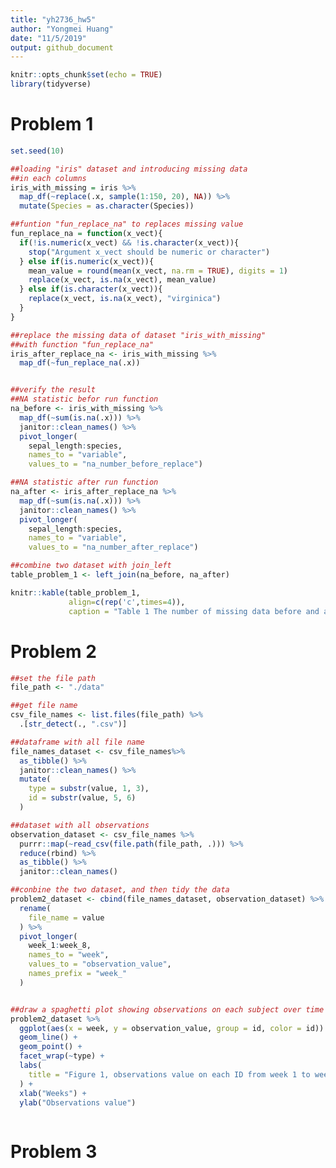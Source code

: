 ```yaml
---
title: "yh2736_hw5"
author: "Yongmei Huang"
date: "11/5/2019"
output: github_document
---
```


```r
knitr::opts_chunk$set(echo = TRUE)
library(tidyverse)
```

# Problem 1
```r
set.seed(10)

##loading "iris" dataset and introducing missing data 
##in each columns
iris_with_missing = iris %>% 
  map_df(~replace(.x, sample(1:150, 20), NA)) %>%
  mutate(Species = as.character(Species))
```

```r
##funtion "fun_replace_na" to replaces missing value
fun_replace_na = function(x_vect){
  if(!is.numeric(x_vect) && !is.character(x_vect)){
    stop("Argument x_vect should be numeric or character")
  } else if(is.numeric(x_vect)){
    mean_value = round(mean(x_vect, na.rm = TRUE), digits = 1)
    replace(x_vect, is.na(x_vect), mean_value)
  } else if(is.character(x_vect)){
    replace(x_vect, is.na(x_vect), "virginica")
  }
}

##replace the missing data of dataset "iris_with_missing"
##with function "fun_replace_na"
iris_after_replace_na <- iris_with_missing %>% 
  map_df(~fun_replace_na(.x))


##verify the result
##NA statistic befor run function
na_before <- iris_with_missing %>% 
  map_df(~sum(is.na(.x))) %>% 
  janitor::clean_names() %>% 
  pivot_longer(
    sepal_length:species,
    names_to = "variable", 
    values_to = "na_number_before_replace")

##NA statistic after run function
na_after <- iris_after_replace_na %>% 
  map_df(~sum(is.na(.x))) %>% 
  janitor::clean_names() %>% 
  pivot_longer(
    sepal_length:species,
    names_to = "variable", 
    values_to = "na_number_after_replace")

##combine two dataset with join_left
table_problem_1 <- left_join(na_before, na_after)

knitr::kable(table_problem_1, 
             align=c(rep('c',times=4)), 
             caption = "Table 1 The number of missing data before and after running replace function") 

```

# Problem 2
```r
##set the file path
file_path <- "./data"

##get file name
csv_file_names <- list.files(file_path) %>% 
  .[str_detect(., ".csv")]

##dataframe with all file name
file_names_dataset <- csv_file_names%>% 
  as_tibble() %>% 
  janitor::clean_names() %>% 
  mutate(
    type = substr(value, 1, 3),
    id = substr(value, 5, 6)
  ) 

##dataset with all observations
observation_dataset <- csv_file_names %>% 
  purrr::map(~read_csv(file.path(file_path, .))) %>% 
  reduce(rbind) %>% 
  as_tibble() %>% 
  janitor::clean_names()

##conbine the two dataset, and then tidy the data
problem2_dataset <- cbind(file_names_dataset, observation_dataset) %>% 
  rename(
    file_name = value
  ) %>% 
  pivot_longer(
    week_1:week_8,
    names_to = "week",
    values_to = "observation_value",
    names_prefix = "week_"
  )


##draw a spaghetti plot showing observations on each subject over time
problem2_dataset %>% 
  ggplot(aes(x = week, y = observation_value, group = id, color = id)) +
  geom_line() +
  geom_point() +
  facet_wrap(~type) +
  labs(
    title = "Figure 1, observations value on each ID from week 1 to week 8 in different group"
  ) +
  xlab("Weeks") +
  ylab("Observations value")
  

```

# Problem 3
```r


```

